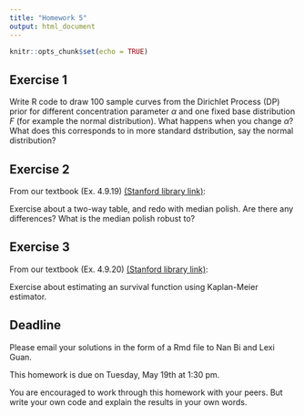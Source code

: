 ```yaml
---
title: "Homework 5"
output: html_document
---
```


```r
knitr::opts_chunk$set(echo = TRUE)
```

## Exercise 1

Write R code to draw 100 sample curves from the Dirichlet Process (DP) prior for different concentration parameter $\alpha$ and one fixed base distribution $F$ (for example the normal distribution). What happens when you change $\alpha$? What does this corresponds to in more standard dstribution, say the normal distribution?

## Exercise 2

From our textbook (Ex. 4.9.19) [(Stanford library link)](https://searchworks.stanford.edu/view/10718635):  

Exercise about a two-way table, and redo with median polish. Are there any differences? What is the median polish robust to?

## Exercise 3

From our textbook (Ex. 4.9.20) [(Stanford library link)](https://searchworks.stanford.edu/view/10718635):  

Exercise about estimating an survival function using Kaplan-Meier estimator.

## Deadline

Please email your solutions in the form of a Rmd file to Nan Bi and Lexi Guan.

This homework is due on Tuesday, May 19th at 1:30 pm.

You are encouraged to work through this homework with your peers. But write your own code and explain the results in your own words.
